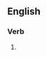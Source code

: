 ==English==

===Verb===
{{head|en|present participle}}

# {{present participle of|recompose|lang=en|nocat=1}}